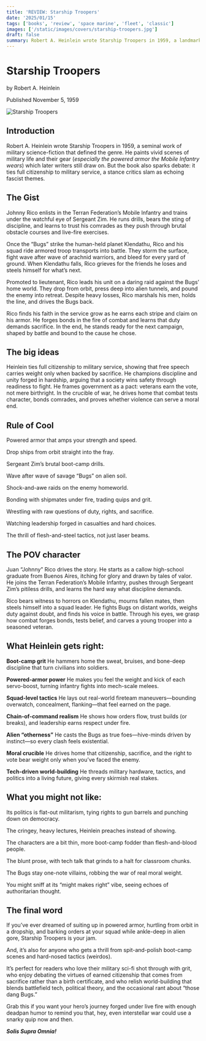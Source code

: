 ```yaml
---
title: 'REVIEW: Starship Troopers'
date: '2025/01/15'
tags: ['books', 'review', 'space marine', 'fleet', 'classic']
images: ['/static/images/covers/starship-troopers.jpg']
draft: false
summary: Robert A. Heinlein wrote Starship Troopers in 1959, a landmark military science-fiction novel that shaped the genre. He paints vivid scenes of military life and the gear they wield—especially the powered armor the Mobile Infantry wears—which later writers still draw on. But the book also sparks debate, it ties full citizenship to military service, a stance critics slam as echoing fascist themes.
---
```


# Starship Troopers

by Robert A. Heinlein

Published November 5, 1959

![Starship Troopers](/static/images/covers/starship-troopers.jpg)

## Introduction

Robert A. Heinlein wrote Starship Troopers in 1959, a seminal work of military science-fiction that defined the genre. He paints vivid scenes of military life and their gear (_especially the powered armor the Mobile Infantry wears_) which later writers still draw on. But the book also sparks debate: it ties full citizenship to military service, a stance critics slam as echoing fascist themes.

## The Gist

Johnny Rico enlists in the Terran Federation’s Mobile Infantry and trains under the watchful eye of Sergeant Zim. He runs drills, bears the sting of discipline, and learns to trust his comrades as they push through brutal obstacle courses and live-fire exercises.

Once the “Bugs” strike the human-held planet Klendathu, Rico and his squad ride armored troop transports into battle. They storm the surface, fight wave after wave of arachnid warriors, and bleed for every yard of ground. When Klendathu falls, Rico grieves for the friends he loses and steels himself for what’s next.

Promoted to lieutenant, Rico leads his unit on a daring raid against the Bugs’ home world. They drop from orbit, press deep into alien tunnels, and pound the enemy into retreat. Despite heavy losses, Rico marshals his men, holds the line, and drives the Bugs back.

Rico finds his faith in the service grow as he earns each stripe and claim on his armor. He forges bonds in the fire of combat and learns that duty demands sacrifice. In the end, he stands ready for the next campaign, shaped by battle and bound to the cause he chose.

## The big ideas

Heinlein ties full citizenship to military service, showing that free speech carries weight only when backed by sacrifice. He champions discipline and unity forged in hardship, arguing that a society wins safety through readiness to fight. He frames government as a pact: veterans earn the vote, not mere birthright. In the crucible of war, he drives home that combat tests character, bonds comrades, and proves whether violence can serve a moral end.

## Rule of Cool

Powered armor that amps your strength and speed.

Drop ships from orbit straight into the fray.

Sergeant Zim’s brutal boot-camp drills.

Wave after wave of savage “Bugs” on alien soil.

Shock-and-awe raids on the enemy homeworld.

Bonding with shipmates under fire, trading quips and grit.

Wrestling with raw questions of duty, rights, and sacrifice.

Watching leadership forged in casualties and hard choices.

The thrill of flesh-and-steel tactics, not just laser beams.

## The POV character

Juan “Johnny” Rico drives the story. He starts as a callow high-school graduate from Buenos Aires, itching for glory and drawn by tales of valor. He joins the Terran Federation’s Mobile Infantry, pushes through Sergeant Zim’s pitiless drills, and learns the hard way what discipline demands.

Rico bears witness to horrors on Klendathu, mourns fallen mates, then steels himself into a squad leader. He fights Bugs on distant worlds, weighs duty against doubt, and finds his voice in battle. Through his eyes, we grasp how combat forges bonds, tests belief, and carves a young trooper into a seasoned veteran.

## What Heinlein gets right:

**Boot-camp grit**
He hammers home the sweat, bruises, and bone-deep discipline that turn civilians into soldiers.

**Powered-armor power**
He makes you feel the weight and kick of each servo-boost, turning infantry fights into mech-scale melees.

**Squad-level tactics**
He lays out real-world fireteam maneuvers—bounding overwatch, conceal­ment, flanking—that feel earned on the page.

**Chain-of-command realism**
He shows how orders flow, trust builds (or breaks), and leadership earns respect under fire.

**Alien “otherness”**
He casts the Bugs as true foes—hive-minds driven by instinct—so every clash feels existential.

**Moral crucible**
He drives home that citizenship, sacrifice, and the right to vote bear weight only when you’ve faced the enemy.

**Tech-driven world-building**
He threads military hardware, tactics, and politics into a living future, giving every skirmish real stakes.

## What you might not like:

Its politics is flat-out militarism, tying rights to gun barrels and punching down on democracy.

The cringey, heavy lectures, Heinlein preaches instead of showing.

The characters are a bit thin, more boot-camp fodder than flesh-and-blood people.

The blunt prose, with tech talk that grinds to a halt for classroom chunks.

The Bugs stay one-note villains, robbing the war of real moral weight.

You might sniff at its “might makes right” vibe, seeing echoes of authoritarian thought.

## The final word

If you’ve ever dreamed of suiting up in powered armor, hurtling from orbit in a dropship, and barking orders at your squad while ankle-deep in alien gore, Starship Troopers is your jam.

And, it’s also for anyone who gets a thrill from spit-and-polish boot-camp scenes and hard-nosed tactics (weirdos).

It’s perfect for readers who love their military sci-fi shot through with grit, who enjoy debating the virtues of earned citizenship that comes from sacrifice rather than a birth certificate, and who relish world-building that blends battlefield tech, political theory, and the occasional rant about “those dang Bugs.”

Grab this if you want your hero’s journey forged under live fire with enough deadpan humor to remind you that, hey, even interstellar war could use a snarky quip now and then.

**_Solis Supra Omnia!_**
